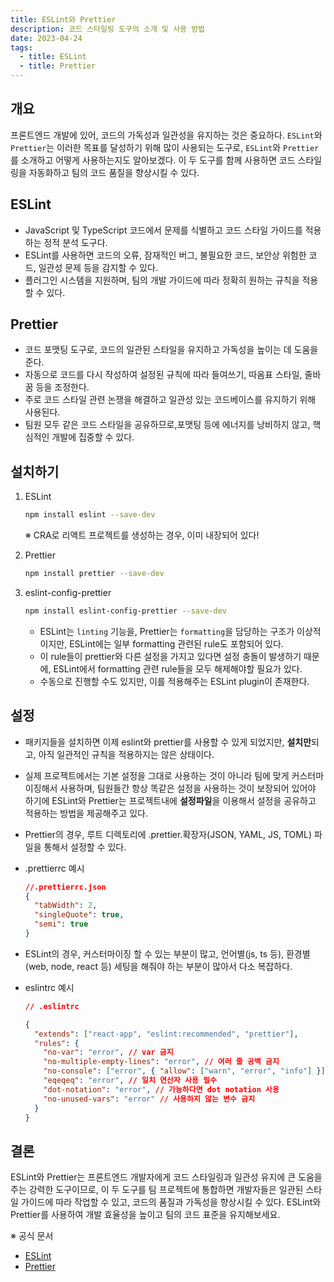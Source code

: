 ```yaml
---
title: ESLint와 Prettier
description: 코드 스타일링 도구의 소개 및 사용 방법
date: 2023-04-24
tags:
  - title: ESLint
  - title: Prettier
---
```


## 개요

프론트엔드 개발에 있어, 코드의 가독성과 일관성을 유지하는 것은 중요하다.
`ESLint`와 `Prettier`는 이러한 목표를 달성하기 위해 많이 사용되는 도구로, `ESLint`와 `Prettier`를 소개하고 어떻게 사용하는지도 알아보겠다.
이 두 도구를 함께 사용하면 코드 스타일링을 자동화하고 팀의 코드 품질을 향상시킬 수 있다.

## ESLint

- JavaScript 및 TypeScript 코드에서 문제를 식별하고 코드 스타일 가이드를 적용하는 정적 분석 도구다.
- ESLint를 사용하면 코드의 오류, 잠재적인 버그, 불필요한 코드, 보안상 위험한 코드, 일관성 문제 등을 감지할 수 있다.
- 플러그인 시스템을 지원하며, 팀의 개발 가이드에 따라 정확히 원하는 규칙을 적용할 수 있다.

## Prettier

- 코드 포맷팅 도구로, 코드의 일관된 스타일을 유지하고 가독성을 높이는 데 도움을 준다.
- 자동으로 코드를 다시 작성하여 설정된 규칙에 따라 들여쓰기, 따옴표 스타일, 줄바꿈 등을 조정한다.
- 주로 코드 스타일 관련 논쟁을 해결하고 일관성 있는 코드베이스를 유지하기 위해 사용된다.
- 팀원 모두 같은 코드 스타일을 공유하므로,포맷팅 등에 에너지를 낭비하지 않고, 핵심적인 개발에 집중할 수 있다.

## 설치하기

1. ESLint

   ```bash
   npm install eslint --save-dev
   ```

   ※ CRA로 리액트 프로젝트를 생성하는 경우, 이미 내장되어 있다!

2. Prettier

   ```bash
   npm install prettier --save-dev
   ```

3. eslint-config-prettier

   ```bash
   npm install eslint-config-prettier --save-dev
   ```

   - ESLint는 `linting` 기능을, Prettier는 `formatting`을 담당하는 구조가 이상적이지만, ESLint에는 일부 formatting 관련된 rule도 포함되어 있다.
   - 이 rule들이 prettier와 다른 설정을 가지고 있다면 설정 충돌이 발생하기 때문에, ESLint에서 formatting 관련 rule들을 모두 해제해야할 필요가 있다.
   - 수동으로 진행할 수도 있지만, 이를 적용해주는 ESLint plugin이 존재한다.

## 설정

- 패키지들을 설치하면 이제 eslint와 prettier를 사용할 수 있게 되었지만, **설치만**되고, 아직 일관적인 규칙을 적용하지는 않은 상태이다.
- 실제 프로젝트에서는 기본 설정을 그대로 사용하는 것이 아니라 팀에 맞게 커스터마이징해서 사용하며, 팀원들간 항상 똑같은 설정을 사용하는 것이 보장되어 있어야 하기에 ESLint와 Prettier는 프로젝트내에 **설정파일**을 이용해서 설정을 공유하고 적용하는 방법을 제공해주고 있다.
- Prettier의 경우, 루트 디렉토리에 .prettier.확장자(JSON, YAML, JS, TOML) 파일을 통해서 설정할 수 있다.
- .prettierrc 예시

  ```json
  //.prettierrc.json
  {
    "tabWidth": 2,
    "singleQuote": true,
    "semi": true
  }
  ```

- ESLint의 경우, 커스터마이징 할 수 있는 부분이 많고, 언어별(js, ts 등), 환경별(web, node, react 등) 세팅을 해줘야 하는 부분이 많아서 다소 복잡하다.
- eslintrc 예시

  ```json
  // .eslintrc

  {
    "extends": ["react-app", "eslint:recommended", "prettier"],
    "rules": {
      "no-var": "error", // var 금지
      "no-multiple-empty-lines": "error", // 여러 줄 공백 금지
      "no-console": ["error", { "allow": ["warn", "error", "info"] }], // console.log() 금지
      "eqeqeq": "error", // 일치 연산자 사용 필수
      "dot-notation": "error", // 가능하다면 dot notation 사용
      "no-unused-vars": "error" // 사용하지 않는 변수 금지
    }
  }
  ```

## 결론

ESLint와 Prettier는 프론트엔드 개발자에게 코드 스타일링과 일관성 유지에 큰 도움을 주는 강력한 도구이므로, 이 두 도구를 팀 프로젝트에 통합하면 개발자들은 일관된 스타일 가이드에 따라 작업할 수 있고, 코드의 품질과 가독성을 향상시킬 수 있다.
ESLint와 Prettier를 사용하여 개발 효율성을 높이고 팀의 코드 표준을 유지해보세요.

※ 공식 문서

- [ESLint](https://eslint.org/)
- [Prettier](https://prettier.io/)
